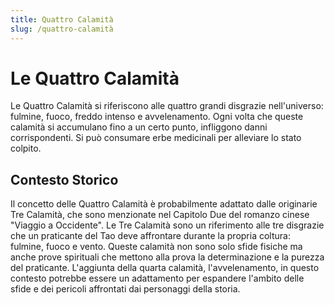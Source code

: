 ```yaml
---
title: Quattro Calamità
slug: /quattro-calamità
---
```


# Le Quattro Calamità

Le Quattro Calamità si riferiscono alle quattro grandi disgrazie nell'universo: fulmine, fuoco, freddo intenso e avvelenamento. Ogni volta che queste calamità si accumulano fino a un certo punto, infliggono danni corrispondenti. Si può consumare erbe medicinali per alleviare lo stato colpito.

## Contesto Storico

Il concetto delle Quattro Calamità è probabilmente adattato dalle originarie Tre Calamità, che sono menzionate nel Capitolo Due del romanzo cinese "Viaggio a Occidente". Le Tre Calamità sono un riferimento alle tre disgrazie che un praticante del Tao deve affrontare durante la propria coltura: fulmine, fuoco e vento. Queste calamità non sono solo sfide fisiche ma anche prove spirituali che mettono alla prova la determinazione e la purezza del praticante. L'aggiunta della quarta calamità, l'avvelenamento, in questo contesto potrebbe essere un adattamento per espandere l'ambito delle sfide e dei pericoli affrontati dai personaggi della storia.
